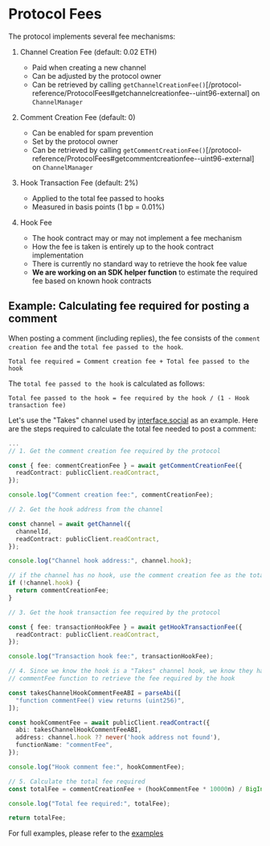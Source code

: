 # Protocol Fees

The protocol implements several fee mechanisms:

1. Channel Creation Fee (default: 0.02 ETH)

   - Paid when creating a new channel
   - Can be adjusted by the protocol owner
   - Can be retrieved by calling `getChannelCreationFee()`[/protocol-reference/ProtocolFees#getchannelcreationfee--uint96-external] on `ChannelManager`

2. Comment Creation Fee (default: 0)

   - Can be enabled for spam prevention
   - Set by the protocol owner
   - Can be retrieved by calling `getCommentCreationFee()`[/protocol-reference/ProtocolFees#getcommentcreationfee--uint96-external] on `ChannelManager`

3. Hook Transaction Fee (default: 2%)

   - Applied to the total fee passed to hooks
   - Measured in basis points (1 bp = 0.01%)

4. Hook Fee
   - The hook contract may or may not implement a fee mechanism
   - How the fee is taken is entirely up to the hook contract implementation
   - There is currently no standard way to retrieve the hook fee value
   - **We are working on an SDK helper function** to estimate the required fee based on known hook contracts

## Example: Calculating fee required for posting a comment

When posting a comment (including replies), the fee consists of the `comment creation fee` and the `total fee passed to the hook`.

```
Total fee required = Comment creation fee + Total fee passed to the hook
```

The `total fee passed to the hook` is calculated as follows:

```
Total fee passed to the hook = fee required by the hook / (1 - Hook transaction fee)
```

Let's use the "Takes" channel used by [interface.social](https://interface.social) as an example. Here are the steps required to calculate the total fee needed to post a comment:

```typescript
...
// 1. Get the comment creation fee required by the protocol

const { fee: commentCreationFee } = await getCommentCreationFee({
  readContract: publicClient.readContract,
});

console.log("Comment creation fee:", commentCreationFee);

// 2. Get the hook address from the channel

const channel = await getChannel({
  channelId,
  readContract: publicClient.readContract,
});

console.log("Channel hook address:", channel.hook);

// if the channel has no hook, use the comment creation fee as the total fee required
if (!channel.hook) {
  return commentCreationFee;
}

// 3. Get the hook transaction fee required by the protocol

const { fee: transactionHookFee } = await getHookTransactionFee({
  readContract: publicClient.readContract,
});

console.log("Transaction hook fee:", transactionHookFee);

// 4. Since we know the hook is a "Takes" channel hook, we know they have a
// commentFee function to retrieve the fee required by the hook

const takesChannelHookCommentFeeABI = parseAbi([
  "function commentFee() view returns (uint256)",
]);

const hookCommentFee = await publicClient.readContract({
  abi: takesChannelHookCommentFeeABI,
  address: channel.hook ?? never('hook address not found'),
  functionName: "commentFee",
});

console.log("Hook comment fee:", hookCommentFee);

// 5. Calculate the total fee required
const totalFee = commentCreationFee + (hookCommentFee * 10000n) / BigInt(10000 - transactionHookFee);

console.log("Total fee required:", totalFee);

return totalFee;
```

For full examples, please refer to the [examples](https://github.com/ecp-eth/comments-monorepo/tree/main/examples/channels-and-hooks/typescript/retrieve-takes-channel-hook-post-fee.ts)
